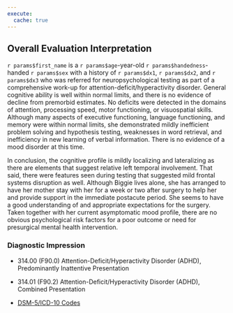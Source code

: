 ```yaml
---
execute:
  cache: true
---
```


## Overall Evaluation Interpretation

`r params$first_name` is a `r params$age`-year-old `r params$handedness`-handed `r params$sex` with a history of `r params$dx1`, `r params$dx2`, and `r params$dx3` who was referred for neuropsychological testing as part of a comprehensive work-up for attention-deficit/hyperactivity disorder. General cognitive ability is well within normal limits, and there is no evidence of decline from premorbid estimates. No deficits were detected in the domains of attention, processing speed, motor functioning, or visuospatial skills. Although many aspects of executive functioning, language functioning, and memory were within normal limits, she demonstrated mildly inefficient problem solving and hypothesis testing, weaknesses in word retrieval, and inefficiency in new learning of verbal information. There is no evidence of a mood disorder at this time.

In conclusion, the cognitive profile is mildly localizing and lateralizing as there are elements that suggest relative left temporal involvement. That said, there were features seen during testing that suggested mild frontal systems disruption as well.
Although Biggie lives alone, she has arranged to have her mother stay with her for a week or two after surgery to help her and provide support in the immediate postacute period. She seems to have a good understanding of and appropriate expectations for the surgery. Taken together with her current asymptomatic mood profile, there are no obvious psychological risk factors for a poor outcome or need for presurgical mental health intervention.

### Diagnostic Impression

- 314.00 (F90.0) Attention-Deficit/Hyperactivity Disorder (ADHD), Predominantly
  Inattentive Presentation

- 314.01 (F90.2) Attention-Deficit/Hyperactivity Disorder (ADHD), Combined
  Presentation

- [DSM-5/ICD-10 Codes](03.01_dsm5_icd10_dx.md)
